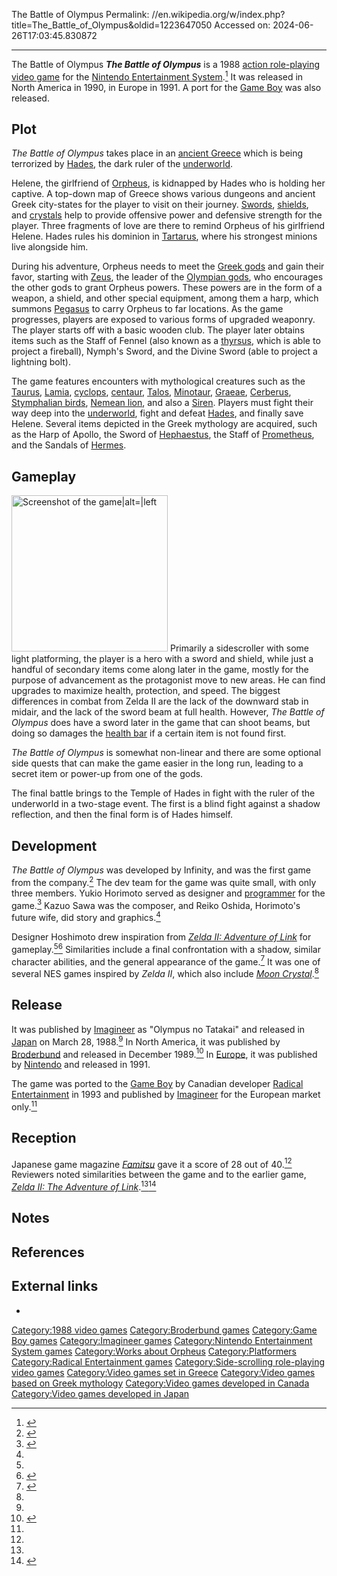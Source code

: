 The Battle of Olympus
Permalink: //en.wikipedia.org/w/index.php?title=The_Battle_of_Olympus&oldid=1223647050
Accessed on: 2024-06-26T17:03:45.830872



------
The Battle of Olympus
{{Infobox video game
| title = The Battle of Olympus
| image = Battle of olympus.jpg
| caption = NES cover art
| developer = Infinity<br>[[Radical Entertainment]] <small>(Game Boy)</small>
| publisher = {{vgrelease|JP|[[Imagineer (Japanese company)|Imagineer]]|NA|[[Broderbund]]|EU|[[Nintendo]]}}{{vgrelease|EU|Imagineer <small>(Game Boy)</small>}}
| designer = Yukio Horimoto
| programmer = Yukio Horimoto
| artist = Reiko Oshida
| writer = Reiko Oshida
| composer = [[Kazuo Sawa]]<br>Paul Wilkinson {{small|(Game Boy)}}
| released = '''NES:''' {{vgrelease|JP|March 31, 1988|NA|January 1990<ref>{{cite magazine |title=Availability Update |magazine=[[Computer Entertainer]]|volume=8 |issue=10 |date=January 20, 1990 |page=22 |url=https://retrocdn.net/images/d/d9/ComputerEntertainer_US_Vol.8_10.pdf#page=22}}</ref><ref name="Pak Source">{{cite magazine|title=Pak Source|magazine=[[Nintendo Power]]|publisher=Nintendo of America|date=March 1990|page=17|url=https://nparchive.wordpress.com/2015/08/26/nintendo-power-11/#jp-carousel-1548|access-date=2023-03-10|archive-date=2023-03-10|archive-url=https://web.archive.org/web/20230310204032/https://nparchive.wordpress.com/2015/08/26/nintendo-power-11/#jp-carousel-1548|url-status=dead}}</ref>|EU|September 26, 1991}}'''Game Boy:''' {{vgrelease|EU|1993}}
| genre = [[Action-adventure game|Action-adventure]]
| modes = [[Single-player video game|Single-player]]
| platforms = [[Nintendo Entertainment System|NES]], [[Game Boy]]
}}
'''''The Battle of Olympus'''''{{efn|{{nihongo|''Ai no Densetsu Olympus no Tatakai''|愛の伝説 オリュンポスの戦い|lit. "Legend of Love Battle of Olympus"}}<ref name=":0" />}} is a 1988 [[Action role-playing game|action role-playing]] [[video game]] for the [[Nintendo Entertainment System]].<ref name=":0">{{Cite magazine|url=https://www.famitsu.com/cominy/?a=page_h_title&title_id=19703|title=愛の伝説 オリュンポスの戦い [ファミコン]|magazine=[[Famitsu]]|publisher=[[Enterbrain, Inc.]]|archive-url=https://web.archive.org/web/20180730235911/https://www.famitsu.com/cominy/?a=page_h_title&title_id=19703|archive-date=2018-07-30|url-status=live|access-date=2018-07-30}}</ref> It was released in North America in 1990, in Europe in 1991. A port for the [[Game Boy]] was also released.

== Plot ==
''The Battle of Olympus'' takes place in an [[ancient Greece]] which is being terrorized by [[Hades]], the dark ruler of the [[underworld]].

Helene, the girlfriend of [[Orpheus]], is kidnapped by Hades who is holding her captive. A top-down map of Greece shows various dungeons and ancient Greek city-states for the player to visit on their journey. [[Sword]]s, [[shield]]s, and [[crystal]]s help to provide offensive power and defensive strength for the player. Three fragments of love are there to remind Orpheus of his girlfriend Helene. Hades rules his dominion in [[Tartarus]], where his strongest minions live alongside him.

During his adventure, Orpheus needs to meet the [[Greek mythology|Greek gods]] and gain their favor, starting with [[Zeus]], the leader of the [[Twelve Olympians|Olympian gods]], who encourages the other gods to grant Orpheus powers. These powers are in the form of a weapon, a shield, and other special equipment, among them a harp, which summons [[Pegasus]] to carry Orpheus to far locations. As the game progresses, players are exposed to various forms of upgraded weaponry. The player starts off with a basic wooden club. The player later obtains items such as the Staff of Fennel (also known as a [[thyrsus]], which is able to project a fireball), Nymph's Sword, and the Divine Sword (able to project a lightning bolt).

The game features encounters with mythological creatures such as the [[Taurus (constellation)#Mythology|Taurus]], [[Lamia (mythology)|Lamia]], [[cyclops]], [[centaur]], [[Talos]], [[Minotaur]], [[Graeae]], [[Cerberus]], [[Stymphalian birds]], [[Nemean lion]], and also a [[Siren (mythology)|Siren]]. Players must fight their way deep into the [[underworld]], fight and defeat [[Hades]], and finally save Helene. Several items depicted in the Greek mythology are acquired, such as the Harp of Apollo, the Sword of [[Hephaestus]], the Staff of [[Prometheus]], and the Sandals of [[Hermes]].

==Gameplay==
[[File:The_Battle_of_Olympus.png|250px|thumb|Screenshot of the game|alt=|left]]
Primarily a sidescroller with some light platforming, the player is a hero with a sword and shield, while just a handful of secondary items come along later in the game, mostly for the purpose of advancement as the protagonist move to new areas. He can find upgrades to maximize health, protection, and speed. The biggest differences in combat from Zelda II are the lack of the downward stab in midair, and the lack of the sword beam at full health. However, ''The Battle of Olympus'' does have a sword later in the game that can shoot beams, but doing so damages the [[health bar]] if a certain item is not found first.

''The Battle of Olympus'' is somewhat non-linear and there are some optional side quests that can make the game easier in the long run, leading to a secret item or power-up from one of the gods.

The final battle brings to the Temple of Hades in fight with the ruler of the underworld in a two-stage event. The first is a blind fight against a shadow reflection, and then the final form is of Hades himself.

== Development ==
''The Battle of Olympus'' was developed by Infinity, and was the first game from the company.<ref>{{Cite web|url=http://www.infinity-soft.co.jp/work2.html|title=コンピュータ・ゲーム・ソフトウェアの委託開発、移植、企画、制作 ソフトウェアの制作、販売|date=2012-07-21|archive-url=https://web.archive.org/web/20120721075450/http://www.infinity-soft.co.jp/work2.html|archive-date=2012-07-21|access-date=2018-07-31}}</ref> The dev team for the game was quite small, with only three members. Yukio Horimoto served as designer and [[programmer]] for the game.<ref name="usgamer12">{{cite web|url=http://www.usgamer.net/articles/legend-of-love-the-making-of-the-battle-of-olympus|title=Legend of Love: The Making of The Battle of Olympus|last1=Parish|first1=Jeremy|date=6 November 2015|website=USgamer|publisher=Gamer Network|archive-url=https://web.archive.org/web/20151108135117/http://www.usgamer.net/articles/legend-of-love-the-making-of-the-battle-of-olympus|archive-date=8 November 2015|url-status=live|accessdate=8 November 2015}}</ref> Kazuo Sawa was the composer, and Reiko Oshida, Horimoto's future wife, did story and graphics.<ref name="usgamer12" />

Designer Hoshimoto drew inspiration from ''[[Zelda II: Adventure of Link]]'' for gameplay.<ref name="usgamer12" /><ref>{{Cite news|url=https://www.eurogamer.net/articles/2010-09-19-retrospective-the-battle-of-olympus-article|title=Retrospective: The Battle of Olympus|work=Eurogamer.net|access-date=2018-07-31|language=en|archive-url=https://web.archive.org/web/20180731062244/https://www.eurogamer.net/articles/2010-09-19-retrospective-the-battle-of-olympus-article|archive-date=2018-07-31|url-status=live}}</ref> Similarities include a final confrontation with a shadow, similar character abilities, and the general appearance of the game.<ref name=":1">{{Cite web|url=http://www.1up.com/features/hidden-gems-rest-nes?pager.offset=1|archive-url=https://web.archive.org/web/20160305041207/http://www.1up.com/features/hidden-gems-rest-nes?pager.offset=1|url-status=dead|archive-date=2016-03-05|title=Hidden Gems: The Rest of the NES|date=2016-03-05|access-date=2018-08-18}}</ref> It was one of several NES games inspired by ''Zelda II'', which also include ''[[Moon Crystal]]''.<ref name=":1" />

==Release==
It was published by [[Imagineer (Japanese company)|Imagineer]] as "Olympus no Tatakai" and released in [[Japan]] on March 28, 1988.<ref name=":0" />  In North America, it was published by [[Broderbund]] and released in December 1989.<ref>{{Cite web |title=NES Games |url=http://www.nintendo.com/consumer/downloads/nes_games.pdf |archive-url=https://web.archive.org/web/20060212200410/http://www.nintendo.com/consumer/downloads/nes_games.pdf |lang=en |archive-date=2006-02-12 |access-date=2023-05-06}}</ref> In [[Europe]], it was published by [[Nintendo]] and released in 1991.

The game was ported to the [[Game Boy]] by Canadian developer [[Radical Entertainment]] in 1993 and published by [[Imagineer (Japanese company)|Imagineer]] for the European market only.<ref name="usgamer12" />

==Reception==
{{Video game reviews
|Fam=28/40<ref name=":0" />
| rev1 = ''[[Mean Machines]]''
| rev1Score = 79%<ref>{{Cite journal|date=September 1991|title=Nintendo Review: Battle of Olympus|journal=[[Mean Machines]]|issue=12}}</ref>
|rev2= ''Joypad''
|rev2Score=88%<ref>{{Cite magazine|date=October 1991|title=Nintendo Tests The Battle of Olympus|magazine=Joypad |language=FR|location=France|issue=1|pages=74–75}}</ref>
}}

Japanese game magazine ''[[Famitsu]]'' gave it a score of 28 out of 40.<ref name=":0" /> Reviewers noted similarities between the game and to the earlier game, ''[[Zelda II: The Adventure of Link]]''.<ref name=":0" /><ref>{{Cite news|url=https://www.destructoid.com/i-can-t-believe-it-s-not-zelda--215715.phtml|title=I Can't Believe It's Not Zelda!|work=destructoid|access-date=2018-07-31|archive-url=https://web.archive.org/web/20160512231914/http://www.destructoid.com/i-can-t-believe-it-s-not-zelda--215715.phtml|archive-date=2016-05-12|url-status=live}}</ref>

== Notes ==
{{notelist}}

== References ==
{{reflist|2}}

== External links ==
*{{moby game|id=/battle-of-olympus|name=''The Battle of Olympus''}}

{{Orpheus and Eurydice}}
{{Radical Entertainment}}

{{DEFAULTSORT:Battle of Olympus, the}}
[[Category:1988 video games]]
[[Category:Broderbund games]]
[[Category:Game Boy games]]
[[Category:Imagineer games]]
[[Category:Nintendo Entertainment System games]]
[[Category:Works about Orpheus]]
[[Category:Platformers]]
[[Category:Radical Entertainment games]]
[[Category:Side-scrolling role-playing video games]]
[[Category:Video games set in Greece]]
[[Category:Video games based on Greek mythology]]
[[Category:Video games developed in Canada]]
[[Category:Video games developed in Japan]]